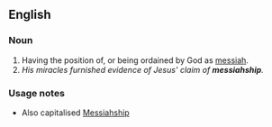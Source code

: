 ==English==

===Noun===
{{en-noun}}

# Having the position of, or being ordained by God as [[messiah]].
# ''His miracles furnished evidence of Jesus' claim of '''messiahship'''.''

===Usage notes===
* Also capitalised [[Messiahship]]